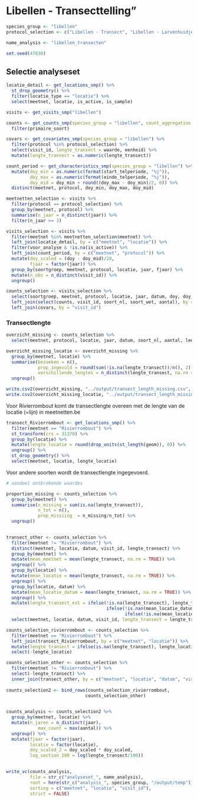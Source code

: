 

# Libellen - Transecttelling"

```r

species_group <- "libellen"
protocol_selection <- c("Libellen - Transect", "Libellen - Larvenhuidjes", "Libellen - Larvenhuidjes Beekrombout")

name_analysis <- "libellen_transecten"

set.seed(47830)
```

## Selectie analyseset

```r

locatie_detail <- get_locations_smp() %>%
  st_drop_geometry() %>%
  filter(locatie_type == "locatie") %>%
  select(meetnet, locatie, is_active, is_sample)

visits <- get_visits_smp("libellen")

counts <- get_counts_smp(species_group = "libellen", count_aggregation = "individuals") %>%
  filter(primaire_soort)

covars <- get_covariates_smp(species_group = "libellen") %>%
  filter(protocol %in% protocol_selection) %>%
  select(visit_id, lengte_transect = waarde, eenheid) %>%
  mutate(lengte_transect = as.numeric(lengte_transect))

count_period <- get_characteristics_smp(species_group = "libellen") %>%
  mutate(doy_min = as.numeric(format(start_telperiode, "%j")),
         doy_max = as.numeric(format(einde_telperiode, "%j")),
         doy_mid = doy_min + round((doy_max - doy_min)/2, 0)) %>%
  distinct(meetnet, protocol, doy_min, doy_max, doy_mid)

meetnetten_selection <- visits %>%
  filter(protocol == protocol_selection) %>%
  group_by(meetnet, protocol) %>%
  summarise(n_jaar = n_distinct(jaar)) %>%
  filter(n_jaar >= 3)

visits_selection <- visits %>%
  filter(meetnet %in% meetnetten_selection$meetnet) %>%
  left_join(locatie_detail, by = c("meetnet", "locatie")) %>%
  filter(voor_analyse & !is.na(is_active)) %>%
  left_join(count_period, by = c("meetnet", "protocol")) %>%
  mutate(doy_scaled = (doy - doy_mid)/28,
         fjaar = factor(jaar)) %>%
  group_by(soortgroep, meetnet, protocol, locatie, jaar, fjaar) %>%
  mutate(n_obs = n_distinct(visit_id)) %>%
  ungroup()

counts_selection <- visits_selection %>%
  select(soortgroep, meetnet, protocol, locatie, jaar, datum, doy, doy_scaled, doy_min, doy_max, doy_mid, visit_id, n_obs, voor_analyse, is_active, is_sample, bezoek_status) %>%
  left_join(select(counts, visit_id, soort_nl, soort_wet, aantal), by = "visit_id") %>%
  left_join(covars, by = "visit_id")

```

### Transectlengte


```r
overzicht_missing <- counts_selection %>%
  select(meetnet, protocol, locatie, jaar, datum, soort_nl, aantal, lengte_transect)

overzicht_missing_locatie <- overzicht_missing %>%
  group_by(meetnet, locatie) %>%
  summarise(bezoeken = n(),
            prop_ingevuld = round(sum(!is.na(lengte_transect))/n(), 2),
            verschillende_lengtes = n_distinct(lengte_transect, na.rm = TRUE)) %>%
  ungroup()

write.csv2(overzicht_missing, "../output/transect_length_missing.csv", row.names = FALSE)
write.csv2(overzicht_missing_locatie, "../output/transect_length_missing_locatie.csv", row.names = FALSE)
```


Voor Rivierrombout komt de transectlengte overeen met de lengte van de locatie (=lijn) in meetnetten.be

```r
transect_Rivierrombout <- get_locations_smp() %>% 
  filter(meetnet == "Rivierrombout") %>%
  st_transform(crs = 31370) %>%
  group_by(locatie) %>%
  mutate(lengte_locatie = round(drop_units(st_length(geom)), 0)) %>%
  ungroup() %>%
  st_drop_geometry() %>%
  select(meetnet, locatie, lengte_locatie)

```

Voor andere soorten wordt de transectlengte ingegevoerd.

```r
# aandeel ontbrekende waardes

proportion_missing <- counts_selection %>%
  group_by(meetnet) %>%
  summarise(n_missing = sum(is.na(lengte_transect)),
            n_tot = n(),
            prop_missiing  = n_missing/n_tot) %>%
  ungroup()
  

transect_other <- counts_selection %>%
  filter(meetnet != "Rivierrombout") %>%
  distinct(meetnet, locatie, datum, visit_id, lengte_transect) %>%
  group_by(meetnet) %>%
  mutate(mean_meetnet = mean(lengte_transect, na.rm = TRUE)) %>%
  ungroup() %>%
  group_by(locatie) %>%
  mutate(mean_locatie = mean(lengte_transect, na.rm = TRUE)) %>%
  ungroup() %>%
  group_by(locatie, datum) %>%
  mutate(mean_locatie_datum = mean(lengte_transect, na.rm = TRUE)) %>%
  ungroup() %>%
  mutate(lengte_transect_est = ifelse(!is.na(lengte_transect), lengte_transect,
                                      ifelse(!is.nan(mean_locatie_datum), mean_locatie_datum,
                                             ifelse(!is.na(mean_locatie), mean_locatie, mean_meetnet)))) %>%
  select(meetnet, locatie, datum, visit_id, lengte_transect = lengte_transect_est)

```

```r
counts_selection_rivierrombout <- counts_selection %>%
  filter(meetnet == "Rivierrombout") %>%
  left_join(transect_Rivierrombout, by = c("meetnet", "locatie")) %>%
  mutate(lengte_transect = ifelse(is.na(lengte_transect), lengte_locatie, lengte_transect)) %>%
  select(-lengte_locatie)

counts_selection_other <- counts_selection %>%
  filter(meetnet != "Rivierrombout") %>%
  select(-lengte_transect) %>%
  inner_join(transect_other, by = c("meetnet", "locatie", "datum", "visit_id"))
  
counts_selection2 <- bind_rows(counts_selection_rivierrombout,
                              counts_selection_other)    
  
```


```r

counts_analysis <- counts_selection2 %>%
  group_by(meetnet, locatie) %>%
  mutate(n_jaren = n_distinct(jaar),
            max_count = max(aantal)) %>%
  ungroup() %>%
  mutate(fjaar = factor(jaar),
         locatie = factor(locatie),
         doy_scaled_2 = doy_scaled * doy_scaled,
         log_section_100 = log(lengte_transect/100))
  


``` 

```r

write_vc(counts_analysis, 
         file = str_c("analyseset_", name_analysis), 
         root = here(str_c("analysis_", species_group, "/output/temp")), 
         sorting = c("meetnet", "locatie", "visit_id"), 
         strict = FALSE)
  
```
